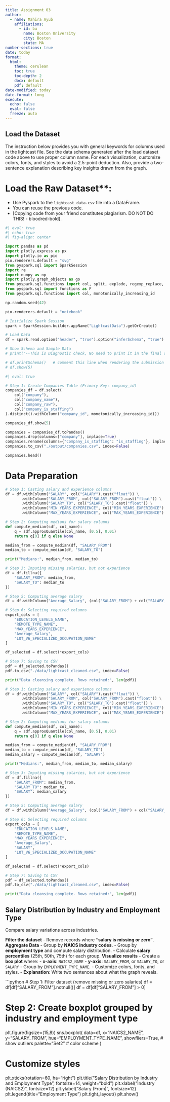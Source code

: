 ```yaml
---
title: Assignment 03
author:
  - name: Mahira Ayub
    affiliations:
      - id: bu
        name: Boston University
        city: Boston
        state: MA
number-sections: true
date: today
format:
  html:
    theme: cerulean
    toc: true
    toc-depth: 2
    docx: default
    pdf: default
date-modified: today
date-format: long
execute:
  echo: false
  eval: false
  freeze: auto
---
```

## Load the Dataset
The instruction below provides you with general keywords for columns used in the lightcast file. See the data schema generated after the load dataset code above to use proper column name. For each visualization, customize colors, fonts, and styles to avoid a 2.5-point deduction. Also, provide a two-sentence explanation describing key insights drawn from the graph.

# Load the Raw Dataset**:
- Use Pyspark to the `lightcast_data.csv` file into a DataFrame.
- You can reuse the previous code.
- [Copying code from your friend constitutes plagiarism. DO NOT DO THIS! - bloodred-bold].

```python
#| eval: true
#| echo: true
#| fig-align: center

import pandas as pd
import plotly.express as px
import plotly.io as pio
pio.renderers.default = "svg"
from pyspark.sql import SparkSession
import re
import numpy as np
import plotly.graph_objects as go
from pyspark.sql.functions import col, split, explode, regexp_replace, transform, when
from pyspark.sql import functions as F
from pyspark.sql.functions import col, monotonically_increasing_id

np.random.seed(42)

pio.renderers.default = "notebook"

# Initialize Spark Session
spark = SparkSession.builder.appName("LightcastData").getOrCreate()

# Load Data
df = spark.read.option("header", "true").option("inferSchema", "true").option("multiLine","true").option("escape", "\"").csv("./data/lightcast_job_postings.csv")

# Show Schema and Sample Data
# print("--This is Diagnostic check, No need to print it in the final doc---")

# df.printSchema()   # comment this line when rendering the submission
# df.show(5)
```

```python
#| eval: true

# Step 1: Create Companies Table (Primary Key: company_id)
companies_df = df.select(
    col("company"),
    col("company_name"),
    col("company_raw"),
    col("company_is_staffing")
).distinct().withColumn("company_id", monotonically_increasing_id())

companies_df.show(5)

companies = companies_df.toPandas()
companies.drop(columns=["company"], inplace=True)
companies.rename(columns={"company_is_staffing": "is_staffing"}, inplace=True)
companies.to_csv("./output/companies.csv", index=False)

companies.head()
```

# Data Preparation

```python
# Step 1: Casting salary and experience columns
df = df.withColumn("SALARY", col("SALARY").cast("float")) \
       .withColumn("SALARY_FROM", col("SALARY_FROM").cast("float")) \
       .withColumn("SALARY_TO", col("SALARY_TO").cast("float")) \
       .withColumn("MIN_YEARS_EXPERIENCE", col("MIN_YEARS_EXPERIENCE").cast("float")) \
       .withColumn("MAX_YEARS_EXPERIENCE", col("MAX_YEARS_EXPERIENCE").cast("float"))

# Step 2: Computing medians for salary columns
def compute_median(sdf, col_name):
    q = sdf.approxQuantile(col_name, [0.5], 0.01)
    return q[0] if q else None

median_from = compute_median(df, "SALARY_FROM")
median_to = compute_median(df, "SALARY_TO")

print("Medians:", median_from, median_to)

# Step 3: Imputing missing salaries, but not experience
df = df.fillna({
    "SALARY_FROM": median_from,
    "SALARY_TO": median_to
})

# Step 5: Computing average salary
df = df.withColumn("Average_Salary", (col("SALARY_FROM") + col("SALARY_TO")) / 2)

# Step 6: Selecting required columns
export_cols = [
    "EDUCATION_LEVELS_NAME",
    "REMOTE_TYPE_NAME",
    "MAX_YEARS_EXPERIENCE",
    "Average_Salary",
    "LOT_V6_SPECIALIZED_OCCUPATION_NAME"
]

df_selected = df.select(*export_cols)

# Step 7: Saving to CSV
pdf = df_selected.toPandas()
pdf.to_csv("./data/lightcast_cleaned.csv", index=False)

print("Data cleansing complete. Rows retained:", len(pdf))
```


```python
# Step 1: Casting salary and experience columns
df = df.withColumn("SALARY", col("SALARY").cast("float")) \
       .withColumn("SALARY_FROM", col("SALARY_FROM").cast("float")) \
       .withColumn("SALARY_TO", col("SALARY_TO").cast("float")) \
       .withColumn("MIN_YEARS_EXPERIENCE", col("MIN_YEARS_EXPERIENCE").cast("float")) \
       .withColumn("MAX_YEARS_EXPERIENCE", col("MAX_YEARS_EXPERIENCE").cast("float"))

# Step 2: Computing medians for salary columns
def compute_median(sdf, col_name):
    q = sdf.approxQuantile(col_name, [0.5], 0.01)
    return q[0] if q else None

median_from = compute_median(df, "SALARY_FROM")
median_to = compute_median(df, "SALARY_TO")
median_salary = compute_median(df, "SALARY")

print("Medians:", median_from, median_to, median_salary)

# Step 3: Imputing missing salaries, but not experience
df = df.fillna({
    "SALARY_FROM": median_from,
    "SALARY_TO": median_to,
    "SALARY": median_salary
})

# Step 5: Computing average salary
df = df.withColumn("Average_Salary", (col("SALARY_FROM") + col("SALARY_TO")) / 2)

# Step 6: Selecting required columns
export_cols = [
    "EDUCATION_LEVELS_NAME",
    "REMOTE_TYPE_NAME",
    "MAX_YEARS_EXPERIENCE",
    "Average_Salary",
    "SALARY",
    "LOT_V6_SPECIALIZED_OCCUPATION_NAME"
]

df_selected = df.select(*export_cols)

# Step 7: Saving to CSV
pdf = df_selected.toPandas()
pdf.to_csv("./data/lightcast_cleaned.csv", index=False)

print("Data cleansing complete. Rows retained:", len(pdf))
```







## Salary Distribution by Industry and Employment Type
Compare salary variations across industries.

**Filter the dataset**
- Remove records where **"salary is missing or zero"**.
**Aggregate Data**
- Group by **NAICS industry codes**.
- Group by **employment type** and compute salary distribution.
- Calculate **salary percentiles** (25th, 50th, 75th) for each group.
**Visualize results**
- Create a **box plot** where:
  - **x-axis**: `NAICS2_NAME`
  - **y-axis**: `SALARY_FROM`, or `SALARY_TO`, or `SALARY`
  - Group by `EMPLOYMENT_TYPE_NAME`.
- Customize colors, fonts, and styles.
- **Explanation**: Write two sentences about what the graph reveals.

```python


# Step 1: Filter dataset (remove missing or zero salaries)
df = df[df["SALARY_FROM"].notnull()]
df = df[df["SALARY_FROM"] > 0]

# Step 2: Create boxplot grouped by industry and employment type
plt.figure(figsize=(15,8))
sns.boxplot(
    data=df,
    x="NAICS2_NAME",
    y="SALARY_FROM",
    hue="EMPLOYMENT_TYPE_NAME",
    showfliers=True,   # show outliers
    palette="Set2"     # color scheme
)

# Customize styles
plt.xticks(rotation=60, ha="right")
plt.title("Salary Distribution by Industry and Employment Type", fontsize=14, weight="bold")
plt.xlabel("Industry (NAICS2)", fontsize=12)
plt.ylabel("Salary (From)", fontsize=12)
plt.legend(title="Employment Type")
plt.tight_layout()
plt.show()

